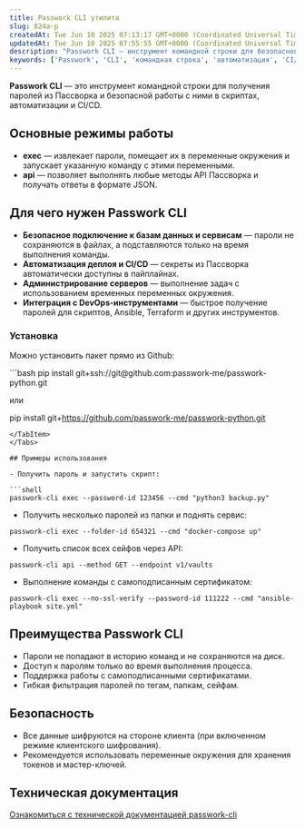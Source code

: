 ```yaml
---
title: Passwork CLI утилита
slug: 824a-p
createdAt: Tue Jun 10 2025 07:13:17 GMT+0000 (Coordinated Universal Time)
updatedAt: Tue Jun 10 2025 07:55:55 GMT+0000 (Coordinated Universal Time)
description: "Passwork CLI — инструмент командной строки для безопасного получения паролей из Passwork, автоматизации и интеграции с CI/CD и DevOps."
keywords: ['Passwork', 'CLI', 'командная строка', 'автоматизация', 'CI/CD', 'DevOps', 'секреты', 'пароли', 'установка', 'интеграция']
---
```



**Passwork CLI** — это инструмент командной строки для получения паролей из Пассворка и безопасной работы с ними в скриптах, автоматизации и CI/CD.

## Основные режимы работы

- **exec** — извлекает пароли, помещает их в переменные окружения и запускает указанную команду с этими переменными.
- **api** — позволяет выполнять любые методы API Пассворка и получать ответы в формате JSON.

## Для чего нужен Passwork CLI

- **Безопасное подключение к базам данных и сервисам** — пароли не сохраняются в файлах, а подставляются только на время выполнения команды.
- **Автоматизация деплоя и CI/CD** — секреты из Пассворка автоматически доступны в пайплайнах.
- **Администрирование серверов** — выполнение задач с использованием временных переменных окружения.
- **Интеграция с DevOps-инструментами** — быстрое получение паролей для скриптов, Ansible, Terraform и других инструментов.

### Установка

Можно установить пакет прямо из Github:

<Tabs className="tabs-container">
  <TabItem className="tab-item-container" value="shell" label="shell">
  ```bash
  pip install git+ssh://git@github.com:passwork-me/passwork-python.git

  или

  pip install git+https://github.com/passwork-me/passwork-python.git
  ```
  </TabItem>
</Tabs>

## Примеры использования

- Получить пароль и запустить скрипт:

```shell
passwork-cli exec --password-id 123456 --cmd "python3 backup.py"
```

- Получить несколько паролей из папки и поднять сервис:

```shell
passwork-cli exec --folder-id 654321 --cmd "docker-compose up"
```

- Получить список всех сейфов через API:

```shell
passwork-cli api --method GET --endpoint v1/vaults
```

- Выполнение команды с самоподписанным сертификатом:

```shell
passwork-cli exec --no-ssl-verify --password-id 111222 --cmd "ansible-playbook site.yml"
```

## Преимущества Passwork CLI

- Пароли не попадают в историю команд и не сохраняются на диск.
- Доступ к паролям только во время выполнения процесса.
- Поддержка работы с самоподписанными сертификатами.
- Гибкая фильтрация паролей по тегам, папкам, сейфам.

## Безопасность

- Все данные шифруются на стороне клиента (при включенном режиме клиентского шифрования).
- Рекомендуется использовать переменные окружения для хранения токенов и мастер-ключей.

## Техническая документация

<a href="https://docs.passwork.ru/cli-utilita" target="_blank">Ознакомиться с технической документацией passwork-cli</a>
